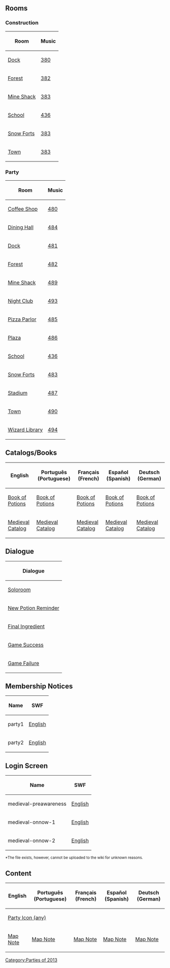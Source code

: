 {{CPW|Medieval Party 2013|Festa Medieval 2013}}

==Rooms==
===Construction===
{|class="wikitable" style="margin:auto;"
!Room!!Music
|-
|[[Media:RoomsDock-MedievalParty2013Construction.swf|Dock]]||[[Media:Music380.swf|380]]
|-
|[[Media:RoomsForest-MedievalParty2013Construction.swf|Forest]]||[[Media:Music382.swf|382]]
|-
|[[Media:RoomsShack-MedievalParty2013Construction.swf|Mine Shack]]||[[Media:Music383.swf|383]]
|-
|[[Media:RoomsSchool-MedievalParty2013Construction.swf|School]]||[[Media:Music436.swf|436]]
|-
|[[Media:RoomsForts-MedievalParty2013Construction.swf|Snow Forts]]||[[Media:Music383.swf|383]]
|-
|[[Media:RoomsTown-MedievalParty2013Construction.swf|Town]]||[[Media:Music383.swf|383]]
|}

===Party===
{|class="wikitable" style="margin:auto;"
!Room!!Music
|-
|[[Media:RoomsCoffee-MedievalParty2013.swf|Coffee Shop]]||[[Media:Music480.swf|480]]
|-
|[[Media:RoomsParty1-MedievalParty2013.swf|Dining Hall]]||[[Media:Music484.swf|484]]
|-
|[[Media:RoomsDock-MedievalParty2013.swf|Dock]]||[[Media:Music481.swf|481]]
|-
|[[Media:RoomsForest-MedievalParty2013.swf|Forest]]||[[Media:Music482.swf|482]]
|-
|[[Media:RoomsShack-MedievalParty2013.swf|Mine Shack]]||[[Media:Music489.swf|489]]
|-
|[[Media:RoomsDance-MedievalParty2013.swf|Night Club]]||[[Media:Music493.swf|493]]
|-
|[[Media:RoomsPizza-MedievalParty2013.swf|Pizza Parlor]]||[[Media:Music485.swf|485]]
|-
|[[Media:RoomsPlaza-MedievalParty2013.swf|Plaza]]||[[Media:Music486.swf|486]]
|-
|[[Media:RoomsSchool-MedievalParty2013.swf|School]]||[[Media:Music436.swf|436]]
|-
|[[Media:RoomsForts-MedievalParty2013.swf|Snow Forts]]||[[Media:Music483.swf|483]]
|-
|[[Media:RoomsRink-MedievalParty2013.swf|Stadium]]||[[Media:Music487.swf|487]]
|-
|[[Media:RoomsTown-MedievalParty2013.swf|Town]]||[[Media:Music490.swf|490]]
|-
|[[Media:RoomsParty2-MedievalParty2013.swf|Wizard Library]]||[[Media:Music494.swf|494]]
|}

==Catalogs/Books==
{|class="wikitable" style="margin:auto;"
!English!!Português (Portuguese)!!Français (French)!!Español (Spanish)!!Deutsch (German)
|-
|[[Media:ENClose upsQuest book-MedievalParty2013.swf|Book of Potions]]||[[Media:PTClose upsQuest book-MedievalParty2013.swf|Book of Potions]]||[[Media:FRClose upsQuest book-MedievalParty2013.swf|Book of Potions]]||[[Media:ESClose upsQuest book-MedievalParty2013.swf|Book of Potions]]||[[Media:DEClose upsQuest book-MedievalParty2013.swf|Book of Potions]]
|-
|[[Media:ENCataloguesParty-MedievalParty2013.swf|Medieval Catalog]]||[[Media:PTCataloguesParty-MedievalParty2013.swf|Medieval Catalog]]||[[Media:FRCataloguesParty-MedievalParty2013.swf|Medieval Catalog]]||[[Media:ESCataloguesParty-MedievalParty2013.swf|Medieval Catalog]]||[[Media:DECataloguesParty-MedievalParty2013.swf|Medieval Catalog]]
|}

==Dialogue==
{|class="wikitable" style="margin:auto;"
!Dialogue
|-
|[[Media:Close upsCharacter dialogue soloroom-MedievalParty2013.swf|Soloroom]]
|-
|[[Media:Close upsCharacter dialogue reminder-MedievalParty2013.swf|New Potion Reminder]]
|-
|[[Media:Close upsCharacter dialogue final ingredient-MedievalParty2013.swf|Final Ingredient]]
|-
|[[Media:Close upsCharacter dialogue game success-MedievalParty2013.swf|Game Success]]
|-
|[[Media:Close upsCharacter dialogue game fail-MedievalParty2013.swf|Game Failure]]
|}

==Membership Notices==
{|class="wikitable" style="margin:auto;"
!Name!!colspan=5|SWF
|-
|party1||[[Media:ENMembershipParty1-Medieval2013.swf|English]]||[[Media:PTMembershipParty1-Medieval2013.swf|Português]]||[[Media:FRMembershipParty1-Medieval2013.swf|Français]]||[[Media:ESMembershipParty1-Medieval2013.swf|Español]]||[[Media:DEMembershipParty1-Medieval2013.swf|Deutsch]]
|-
|party2||[[Media:ENMembershipParty2-Medieval2013.swf|English]]||[[Media:PTMembershipParty2-Medieval2013.swf|Português]]||[[Media:FRMembershipParty2-Medieval2013.swf|Français]]||[[Media:ESMembershipParty2-Medieval2013.swf|Español]]||[[Media:DEMembershipParty2-Medieval2013.swf|Deutsch]]
|}

==Login Screen==
{|class="wikitable" style="margin:auto;"
!Name!!colspan=5|SWF
|-
|medieval-preawareness||[[Media:LoginScreen-ENMedieval-preawareness.swf|English]]||[[Media:LoginScreen-PTMedieval-preawareness.swf|Português]]||[[Media:LoginScreen-FRMedieval-preawareness.swf|Français]]||[[Media:LoginScreen-ESMedieval-preawareness.swf|Español]]||[[Media:LoginScreen-DEMedieval-preawareness.swf|Deutsch]]
|-
|medieval-onnow-1||[[Media:LoginScreen-ENMedieval-onnow-1.swf|English]]||[[Media:LoginScreen-PTMedieval-onnow-1.swf|Português]]||[[Media:LoginScreen-FRMedieval-onnow-1.swf|Français]]||[[Media:LoginScreen-ESMedieval-onnow-1.swf|Español]]||[[Media:LoginScreen-DEMedieval-onnow-1.swf|Deutsch]]
|-
|medieval-onnow-2||[[Media:LoginScreen-ENMedieval-onnow-2.swf|English]]||<span class="plainlinks">[http://web.archive.org/web/20150518203655/http://www.clubpenguin.com/pt/swf/medieval-onnow-2?response_type=embed Português]</span>*||[[Media:LoginScreen-FRMedieval-onnow-2.swf|Français]]||[[Media:LoginScreen-ESMedieval-onnow-2.swf|Español]]||[[Media:LoginScreen-DEMedieval-onnow-2.swf|Deutsch]]
|}
<small>*The file exists, however, cannot be uploaded to the wiki for unknown reasons.</small>

==Content==
{|class="wikitable" style="margin:auto;"
!English!!Português (Portuguese)!!Français (French)!!Español (Spanish)!!Deutsch (German)
|-
| colspan="5" rowspan="1"|[[Media:ContentParty icon-MedievalParty2013.swf|Party Icon (any)]]
|-
|[[Media:ENClose upsParty map note-MedievalParty2013.swf|Map Note]]||[[Media:PTClose upsParty map note-MedievalParty2013.swf|Map Note]]||[[Media:FRClose upsParty map note-MedievalParty2013.swf|Map Note]]||[[Media:ESClose upsParty map note-MedievalParty2013.swf|Map Note]]||[[Media:DEClose upsParty map note-MedievalParty2013.swf|Map Note]]
|}


{{Parties}}
[[Category:Parties of 2013]]